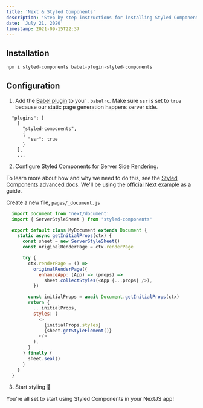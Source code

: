 ```yaml
---
title: 'Next & Styled Components'
description: 'Step by step instructions for installing Styled Components and using it with this starter.'
date: 'July 21, 2020'
timestamp: 2021-09-15T22:37
---
```


## Installation

```bash
npm i styled-components babel-plugin-styled-components
```

## Configuration

1. Add the [Babel plugin](https://styled-components.com/docs/tooling#babel-plugin) to your `.babelrc`. Make sure `ssr` is set to `true` because our static page generation happens server side.

  ```
    "plugins": [
      [
        "styled-components",
        {
          "ssr": true
        }
      ],
      ...
  ```

2. Configure Styled Components for Server Side Rendering.

  To learn more about how and why we need to do this, see the [Styled Components advanced docs](https://styled-components.com/docs/advanced#server-side-rendering).
  We'll be using the [official Next example](https://github.com/vercel/next.js/tree/canary/examples/with-styled-components) as a guide.

  Create a new file, `pages/_document.js`

  ```js
    import Document from 'next/document'
    import { ServerStyleSheet } from 'styled-components'

    export default class MyDocument extends Document {
      static async getInitialProps(ctx) {
        const sheet = new ServerStyleSheet()
        const originalRenderPage = ctx.renderPage

        try {
          ctx.renderPage = () =>
            originalRenderPage({
              enhanceApp: (App) => (props) =>
                sheet.collectStyles(<App {...props} />),
            })

          const initialProps = await Document.getInitialProps(ctx)
          return {
            ...initialProps,
            styles: (
              <>
                {initialProps.styles}
                {sheet.getStyleElement()}
              </>
            ),
          }
        } finally {
          sheet.seal()
        }
      }
    }
  ```

3. Start styling 🎨

  You're all set to start using Styled Components in your NextJS app!